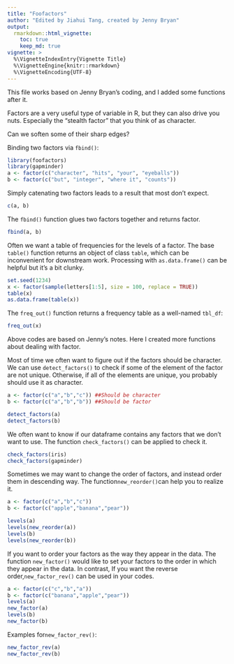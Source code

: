 ```yaml
---
title: "Foofactors"
author: "Edited by Jiahui Tang, created by Jenny Bryan"
output:
  rmarkdown::html_vignette:
    toc: true
    keep_md: true
vignette: >
  %\VignetteIndexEntry{Vignette Title}
  %\VignetteEngine{knitr::rmarkdown}
  %\VignetteEncoding{UTF-8}
---
```


This file works based on Jenny Bryan's coding, and I added some functions after it.

Factors are a very useful type of variable in R, but they can also drive you nuts. Especially the "stealth factor" that you think of as character.

Can we soften some of their sharp edges?

Binding two factors via `fbind()`:

```r
library(foofactors)
library(gapminder)
a <- factor(c("character", "hits", "your", "eyeballs"))
b <- factor(c("but", "integer", "where it", "counts"))
```

Simply catenating two factors leads to a result that most don't expect.

```r
c(a, b)
```

The `fbind()` function glues two factors together and returns factor.

```r
fbind(a, b)
```

Often we want a table of frequencies for the levels of a factor. The base `table()` function returns an object of class `table`, which can be inconvenient for downstream work.  Processing with `as.data.frame()` can be helpful but it's a bit clunky.

```r
set.seed(1234)
x <- factor(sample(letters[1:5], size = 100, replace = TRUE))
table(x)
as.data.frame(table(x))
```

The `freq_out()` function returns a frequency table as a well-named `tbl_df`:

```r
freq_out(x)
```

Above codes are based on Jenny's notes. Here I created more functions about dealing with factor.

Most of time we often want to figure out if the factors should be character. We can use `detect_factors()` to check if some of the element of the factor are not unique. Otherwise, if all of the elements are unique, you probably should use it as character.

```r
a <- factor(c("a","b","c")) ##Should be character
b <- factor(c("a","b","b")) ##Should be factor

detect_factors(a)
detect_factors(b)
```

We often want to know if our dataframe contains any factors that we don't want to use. The function `check_factors()` can be applied to check it.

```r
check_factors(iris)
check_factors(gapminder)
```

Sometimes we may want to change the order of factors, and instead order them in descending way. The function`new_reorder()`can help you to realize it.

```r
a <- factor(c("a","b","c"))
b <- factor(c("apple","banana","pear"))

levels(a)
levels(new_reorder(a))
levels(b)
levels(new_reorder(b))

```

If you want to order your factors as the way they appear in the data. The function `new_factor()` would like to set your factors to the order in which they appear in the data. In contrast, If you want the reverse order,`new_factor_rev()` can be used in your codes.

```r
a <- factor(c("c","b","a"))
b <- factor(c("banana","apple","pear"))
levels(a)
new_factor(a)
levels(b)
new_factor(b)
```

Examples for`new_factor_rev()`:

```r
new_factor_rev(a)
new_factor_rev(b)
```


